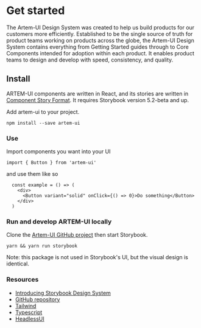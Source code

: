 <!-- Introduction.stories.mdx -->


<Meta title="Documentation/Introduction" />

# Get started

The Artem-UI Design System was created to help us build products for our
customers more efficiently. Established to be the single source of truth for
product teams working on products across the globe, the Artem-UI Design
System contains everything from Getting Started guides through to Core
Components intended for adoption within each product. It enables product
teams to design and develop with speed, consistency, and quality.

## Install

ARTEM-UI components are written in React, and its stories are written in [Component Story Format](https://medium.com/storybookjs/component-story-format-66f4c32366df). It requires Storybook version 5.2-beta and up.

Add artem-ui to your project.

`npm install --save artem-ui`

### **Use**

Import components you want into your UI

`import { Button } from 'artem-ui'`

and use them like so

```
  const example = () => (
    <div>
      <Button variant="solid" onClick={() => 0}>Do something</Button>
    </div>
  )
```

### **Run and develop ARTEM-UI locally**

Clone the [Artem-UI GitHub project](https://github.com/silvi97lila/artem-ui) then start Storybook.

`yarn && yarn run storybook`

Note: this package is not used in Storybook's UI, but the visual design is identical.

### **Resources**

- [Introducing Storybook Design System](https://medium.com/storybookjs/introducing-storybook-design-system-23fd9b1ac3c0)
- [GitHub repository](https://github.com/silvi97lila/artem-ui)
- [Tailwind](https://tailwindcss.com/)
- [Typescript](https://www.typescriptlang.org/)
- [HeadlessUI](https://headlessui.com/)
